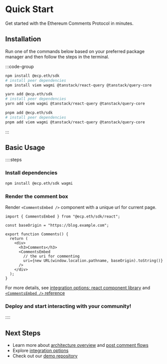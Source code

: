 # Quick Start

Get started with the Ethereum Comments Protocol in minutes.

## Installation

Run one of the commands below based on your preferred package manager and then follow the steps in the terminal.

:::code-group

```bash [npm]
npm install @ecp.eth/sdk
# install peer dependencies
npm install viem wagmi @tanstack/react-query @tanstack/query-core
```

```bash [yarn]
yarn add @ecp.eth/sdk
# install peer dependencies
yarn add viem wagmi @tanstack/react-query @tanstack/query-core
```

```bash [pnpm]
pnpm add @ecp.eth/sdk
# install peer dependencies
pnpm add viem wagmi @tanstack/react-query @tanstack/query-core
```

:::

## Basic Usage

::::steps

### Install dependencies

```bash
npm install @ecp.eth/sdk wagmi
```

### Render the comment box

Render `<CommentsEmbed />` component with a unique url for current page.

```tsx
import { CommentsEmbed } from "@ecp.eth/sdk/react";

const baseOrigin = "https://blog.example.com";

export function Comments() {
  return (
    <div>
      <h3>Comments</h3>
      <CommentsEmbed
        // the uri for commenting
        uri={new URL(window.location.pathname, baseOrigin).toString()}
      />
    </div>
  );
}
```

For more details, see [integration options: react component library](/integration-options/react-component-library) and [`<CommentsEmbed />` reference](/sdk-reference/react/functions/CommentsEmbed)

### Deploy and start interacting with your community!

::::

## Next Steps

- Learn more about [architecture overview](/architecture-overview) and [post comment flows](/post-comment-flows)
- Explore [integration options](/integration-options/)
- Check out our [demo repository](https://github.com/ecp-eth/comments-monorepo/tree/main/apps/demo)
